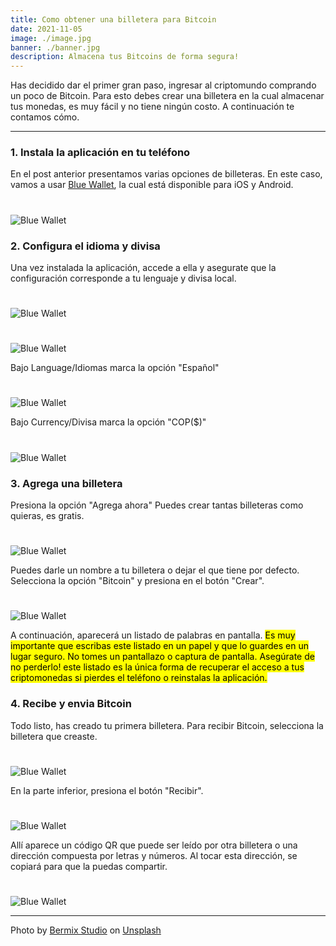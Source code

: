```yaml
---
title: Como obtener una billetera para Bitcoin
date: 2021-11-05
image: ./image.jpg
banner: ./banner.jpg
description: Almacena tus Bitcoins de forma segura!
---
```


Has decidido dar el primer gran paso, ingresar al criptomundo comprando un poco de Bitcoin. Para esto debes crear una
billetera en la cual almacenar tus monedas, es muy fácil y no tiene ningún costo. A continuación te contamos cómo.

---

### 1. Instala la aplicación en tu teléfono
En el post anterior presentamos varias opciones de billeteras. En este caso, vamos a usar <u>[Blue Wallet](https://bluewallet.io/)</u>,
la cual está disponible para iOS y Android.
#
![Blue Wallet](blue.png)

### 2. Configura el idioma y divisa
Una vez instalada la aplicación, accede a ella y asegurate que la configuración corresponde a tu lenguaje y divisa local.
#
![Blue Wallet](1.jpeg)
#
![Blue Wallet](2.jpeg)

Bajo Language/Idiomas marca la opción "Español"
#
![Blue Wallet](3.jpeg)

Bajo Currency/Divisa marca la opción "COP($)"
# 
![Blue Wallet](4.jpeg)

### 3. Agrega una billetera
Presiona la opción "Agrega ahora" Puedes crear tantas billeteras como quieras, es gratis.
#
![Blue Wallet](5.jpeg)

Puedes darle un nombre a tu billetera o dejar el que tiene por defecto. Selecciona la opción "Bitcoin" y presiona en el botón "Crear".
#
![Blue Wallet](6.jpeg)

A continuación, aparecerá un listado de palabras en pantalla. <mark>Es muy importante que escribas este listado en un papel y 
que lo guardes en un lugar seguro. No tomes un pantallazo o captura de pantalla. Asegúrate de no perderlo! este listado 
es la única forma de recuperar el acceso a tus criptomonedas si pierdes el teléfono o reinstalas la aplicación.</mark>

### 4. Recibe y envia Bitcoin 
Todo listo, has creado tu primera billetera. Para recibir Bitcoin, selecciona la billetera que creaste.
#
![Blue Wallet](9.jpeg)

En la parte inferior, presiona el botón "Recibir".
#
![Blue Wallet](7.jpeg)

Allí aparece un código QR que puede ser leído por otra billetera o una dirección compuesta por letras y números. Al tocar esta
dirección, se copiará para que la puedas compartir.
#
![Blue Wallet](8.jpeg)




---

Photo by <a href="https://unsplash.com/@bermixstudio?utm_source=unsplash&utm_medium=referral&utm_content=creditCopyText">Bermix Studio</a> on <a href="https://unsplash.com/s/photos/bitcoin?utm_source=unsplash&utm_medium=referral&utm_content=creditCopyText">Unsplash</a>
  
